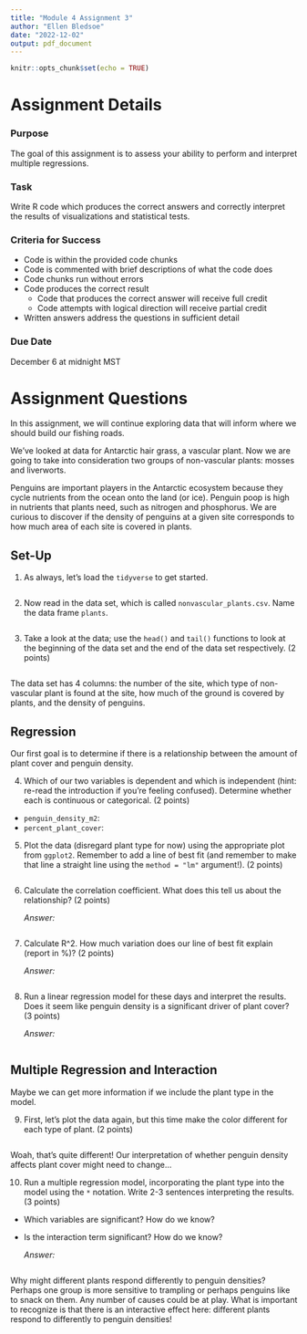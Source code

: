 ```yaml
---
title: "Module 4 Assignment 3"
author: "Ellen Bledsoe"
date: "2022-12-02"
output: pdf_document
---
```


```r
knitr::opts_chunk$set(echo = TRUE)
```

# Assignment Details

### Purpose

The goal of this assignment is to assess your ability to perform and interpret multiple regressions.

### Task

Write R code which produces the correct answers and correctly interpret the results of visualizations and statistical tests.

### Criteria for Success

-   Code is within the provided code chunks
-   Code is commented with brief descriptions of what the code does
-   Code chunks run without errors
-   Code produces the correct result
    -   Code that produces the correct answer will receive full credit
    -   Code attempts with logical direction will receive partial credit
-   Written answers address the questions in sufficient detail

### Due Date

December 6 at midnight MST

# Assignment Questions

In this assignment, we will continue exploring data that will inform where we should build our fishing roads.

We've looked at data for Antarctic hair grass, a vascular plant. Now we are going to take into consideration two groups of non-vascular plants: mosses and liverworts.

Penguins are important players in the Antarctic ecosystem because they cycle nutrients from the ocean onto the land (or ice). Penguin poop is high in nutrients that plants need, such as nitrogen and phosphorus. We are curious to discover if the density of penguins at a given site corresponds to how much area of each site is covered in plants.

## Set-Up

1.  As always, let's load the `tidyverse` to get started.

```r

```

2.  Now read in the data set, which is called `nonvascular_plants.csv`. Name the data frame `plants`.

```r

```

3.  Take a look at the data; use the `head()` and `tail()` functions to look at the beginning of the data set and the end of the data set respectively. (2 points)

```r

```

The data set has 4 columns: the number of the site, which type of non-vascular plant is found at the site, how much of the ground is covered by plants, and the density of penguins.

## Regression

Our first goal is to determine if there is a relationship between the amount of plant cover and penguin density.

4.  Which of our two variables is dependent and which is independent (hint: re-read the introduction if you're feeling confused). Determine whether each is continuous or categorical. (2 points)

-   `penguin_density_m2`:
-   `percent_plant_cover`:

5.  Plot the data (disregard plant type for now) using the appropriate plot from `ggplot2`. Remember to add a line of best fit (and remember to make that line a straight line using the `method = "lm"` argument!). (2 points)

```r

```

6.  Calculate the correlation coefficient. What does this tell us about the relationship? (2 points)

    *Answer:*

```r

```

7.  Calculate R\^2. How much variation does our line of best fit explain (report in %)? (2 points)

    *Answer:*

```r

```

8.  Run a linear regression model for these days and interpret the results. Does it seem like penguin density is a significant driver of plant cover? (3 points)

    *Answer:*

```r

```

## Multiple Regression and Interaction

Maybe we can get more information if we include the plant type in the model.

9.  First, let's plot the data again, but this time make the color different for each type of plant. (2 points)

```r

```

Woah, that's quite different! Our interpretation of whether penguin density affects plant cover might need to change...

10. Run a multiple regression model, incorporating the plant type into the model using the `*` notation. Write 2-3 sentences interpreting the results. (3 points)

-   Which variables are significant? How do we know?

-   Is the interaction term significant? How do we know?

    *Answer:*

```r

```

Why might different plants respond differently to penguin densities? Perhaps one group is more sensitive to trampling or perhaps penguins like to snack on them. Any number of causes could be at play. What is important to recognize is that there is an interactive effect here: different plants respond to differently to penguin densities!

